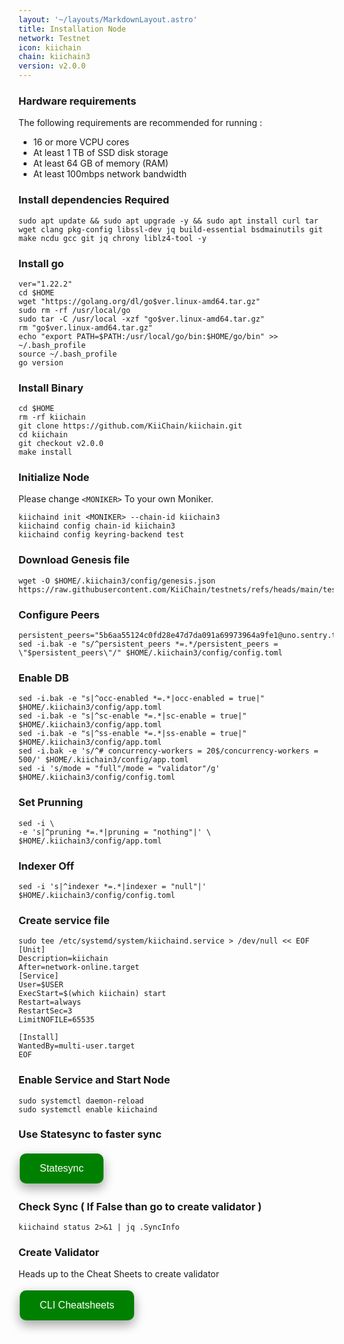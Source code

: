 ```yaml
---
layout: '~/layouts/MarkdownLayout.astro'
title: Installation Node
network: Testnet
icon: kiichain
chain: kiichain3
version: v2.0.0
---
```


### Hardware requirements

The following requirements are recommended for running :

- 16 or more VCPU cores
- At least 1 TB of SSD disk storage
- At least 64 GB of memory (RAM)
- At least 100mbps network bandwidth


### Install dependencies Required

```
sudo apt update && sudo apt upgrade -y && sudo apt install curl tar wget clang pkg-config libssl-dev jq build-essential bsdmainutils git make ncdu gcc git jq chrony liblz4-tool -y
```

### Install go

```
ver="1.22.2"
cd $HOME
wget "https://golang.org/dl/go$ver.linux-amd64.tar.gz"
sudo rm -rf /usr/local/go
sudo tar -C /usr/local -xzf "go$ver.linux-amd64.tar.gz"
rm "go$ver.linux-amd64.tar.gz"
echo "export PATH=$PATH:/usr/local/go/bin:$HOME/go/bin" >> ~/.bash_profile
source ~/.bash_profile
go version
```

### Install Binary

```
cd $HOME
rm -rf kiichain
git clone https://github.com/KiiChain/kiichain.git
cd kiichain
git checkout v2.0.0
make install
```

### Initialize Node

Please change `<MONIKER>` To your own Moniker.

```
kiichaind init <MONIKER> --chain-id kiichain3
kiichaind config chain-id kiichain3
kiichaind config keyring-backend test
```

### Download Genesis file

```
wget -O $HOME/.kiichain3/config/genesis.json https://raw.githubusercontent.com/KiiChain/testnets/refs/heads/main/testnet_oro/genesis.json
```

### Configure Peers

```
persistent_peers="5b6aa55124c0fd28e47d7da091a69973964a9fe1@uno.sentry.testnet.v3.kiivalidator.com:26656,5e6b283c8879e8d1b0866bda20949f9886aff967@dos.sentry.testnet.v3.kiivalidator.com:26656"
sed -i.bak -e "s/^persistent_peers *=.*/persistent_peers = \"$persistent_peers\"/" $HOME/.kiichain3/config/config.toml
```

### Enable DB

```
sed -i.bak -e "s|^occ-enabled *=.*|occ-enabled = true|" $HOME/.kiichain3/config/app.toml
sed -i.bak -e "s|^sc-enable *=.*|sc-enable = true|" $HOME/.kiichain3/config/app.toml
sed -i.bak -e "s|^ss-enable *=.*|ss-enable = true|" $HOME/.kiichain3/config/app.toml
sed -i.bak -e 's/^# concurrency-workers = 20$/concurrency-workers = 500/' $HOME/.kiichain3/config/app.toml
sed -i 's/mode = "full"/mode = "validator"/g' $HOME/.kiichain3/config/config.toml
```

### Set Prunning

```
sed -i \
-e 's|^pruning *=.*|pruning = "nothing"|' \
$HOME/.kiichain3/config/app.toml
```

### Indexer Off

```
sed -i 's|^indexer *=.*|indexer = "null"|' $HOME/.kiichain3/config/config.toml
```

### Create service file

```
sudo tee /etc/systemd/system/kiichaind.service > /dev/null << EOF
[Unit]
Description=kiichain
After=network-online.target
[Service]
User=$USER
ExecStart=$(which kiichain) start
Restart=always
RestartSec=3
LimitNOFILE=65535

[Install]
WantedBy=multi-user.target
EOF
```

### Enable Service and Start Node

```
sudo systemctl daemon-reload
sudo systemctl enable kiichaind
```

### Use Statesync to faster sync

<a href="https://service.vinjan.xyz/testnet/kiichain/statesync" target="_blank">
  <button style="background-color: green; border: none; color: white; padding: 15px 32px; text-align: center; text-decoration: none; display: inline-block; font-size: 16px; margin: 4px 2px; cursor: pointer; border-radius: 10px; box-shadow: 0 8px 16px 0 rgba(0,0,0,0.2), 0 6px 20px 0 rgba(0,0,0,0.19);" onmouseover="this.style.boxShadow='0 0 0 4px rgba(0,255,0,0.5)'" onmouseout="this.style.boxShadow='0 8px 16px 0 rgba(0,0,0,0.2), 0 6px 20px 0 rgba(0,0,0,0.19)'">Statesync</button>
</a>

### Check Sync ( If False than go to create validator )

```
kiichaind status 2>&1 | jq .SyncInfo
```
### Create Validator

Heads up to the Cheat Sheets to create validator

<a href="https://service.vinjan.xyz/testnet/kiichain/cheat" target="_blank">
  <button style="background-color: green; border: none; color: white; padding: 15px 32px; text-align: center; text-decoration: none; display: inline-block; font-size: 16px; margin: 4px 2px; cursor: pointer; border-radius: 10px; box-shadow: 0 8px 16px 0 rgba(0,0,0,0.2), 0 6px 20px 0 rgba(0,0,0,0.19);" onmouseover="this.style.boxShadow='0 0 0 4px rgba(0,255,0,0.5)'" onmouseout="this.style.boxShadow='0 8px 16px 0 rgba(0,0,0,0.2), 0 6px 20px 0 rgba(0,0,0,0.19)'">CLI Cheatsheets</button>
</a>
